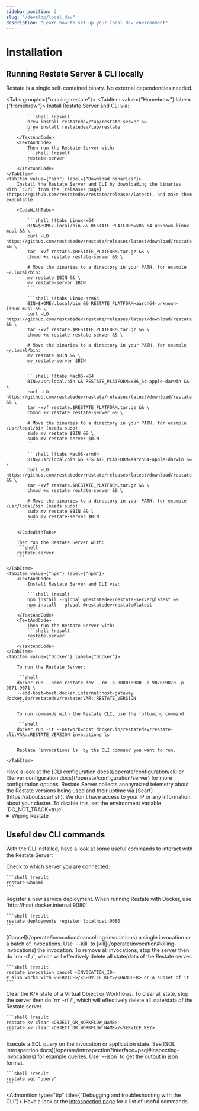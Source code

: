 ```yaml
---
sidebar_position: 2
slug: "/develop/local_dev"
description: "Learn how to set up your local dev environment"
---
```



# Installation

## Running Restate Server & CLI locally
Restate is a single self-contained binary. No external dependencies needed.

<Tabs groupId={"running-restate"}>
    <TabItem value={"Homebrew"} label={"Homebrew"}>
        <TextAndCode>
            Install Restate Server and CLI via:

            ```shell !result
            brew install restatedev/tap/restate-server &&
            brew install restatedev/tap/restate
            ```
        </TextAndCode>
        <TextAndCode>
            Then run the Restate Server with:
            ```shell !result
            restate-server
            ```
        </TextAndCode>
    </TabItem>
    <TabItem value={"bin"} label={"Download binaries"}>
        Install the Restate Server and CLI by downloading the binaries with `curl` from the [releases page](https://github.com/restatedev/restate/releases/latest), and make them executable:

        <CodeWithTabs>

            ```shell !!tabs Linux-x64
            BIN=$HOME/.local/bin && RESTATE_PLATFORM=x86_64-unknown-linux-musl && \
            curl -LO https://github.com/restatedev/restate/releases/latest/download/restate.$RESTATE_PLATFORM.tar.gz && \
            tar -xvf restate.$RESTATE_PLATFORM.tar.gz && \
            chmod +x restate restate-server && \

            # Move the binaries to a directory in your PATH, for example ~/.local/bin:
            mv restate $BIN && \
            mv restate-server $BIN
            ```

            ```shell !!tabs Linux-arm64
            BIN=$HOME/.local/bin && RESTATE_PLATFORM=aarch64-unknown-linux-musl && \
            curl -LO https://github.com/restatedev/restate/releases/latest/download/restate.$RESTATE_PLATFORM.tar.gz && \
            tar -xvf restate.$RESTATE_PLATFORM.tar.gz && \
            chmod +x restate restate-server && \

            # Move the binaries to a directory in your PATH, for example ~/.local/bin:
            mv restate $BIN && \
            mv restate-server $BIN
            ```

            ```shell !!tabs MacOS-x64
            BIN=/usr/local/bin && RESTATE_PLATFORM=x86_64-apple-darwin && \
            curl -LO https://github.com/restatedev/restate/releases/latest/download/restate.$RESTATE_PLATFORM.tar.gz && \
            tar -xvf restate.$RESTATE_PLATFORM.tar.gz && \
            chmod +x restate restate-server && \

            # Move the binaries to a directory in your PATH, for example /usr/local/bin (needs sudo):
            sudo mv restate $BIN && \
            sudo mv restate-server $BIN
            ```

            ```shell !!tabs MacOS-arm64
            BIN=/usr/local/bin && RESTATE_PLATFORM=aarch64-apple-darwin && \
            curl -LO https://github.com/restatedev/restate/releases/latest/download/restate.$RESTATE_PLATFORM.tar.gz && \
            tar -xvf restate.$RESTATE_PLATFORM.tar.gz && \
            chmod +x restate restate-server && \

            # Move the binaries to a directory in your PATH, for example /usr/local/bin (needs sudo):
            sudo mv restate $BIN && \
            sudo mv restate-server $BIN
            ```

        </CodeWithTabs>

        Then run the Restate Server with:
        ```shell
        restate-server
        ```

    </TabItem>
    <TabItem value={"npm"} label={"npm"}>
        <TextAndCode>
            Install Restate Server and CLI via:

            ```shell !result
            npm install --global @restatedev/restate-server@latest &&
            npm install --global @restatedev/restate@latest
            ```
        </TextAndCode>
        <TextAndCode>
            Then run the Restate Server with:
            ```shell !result
            restate-server
            ```
        </TextAndCode>
    </TabItem>
    <TabItem value={"Docker"} label={"Docker"}>

        To run the Restate Server:

        ```shell
        docker run --name restate_dev --rm -p 8080:8080 -p 9070:9070 -p 9071:9071 \
        --add-host=host.docker.internal:host-gateway docker.io/restatedev/restate:VAR::RESTATE_VERSION
        ```

        To run commands with the Restate CLI, use the following command:

        ```shell
        docker run -it --network=host docker.io/restatedev/restate-cli:VAR::RESTATE_VERSION invocations ls
        ```

        Replace `invocations ls` by the CLI command you want to run.

    </TabItem>
</Tabs>

<Admonition type="note" title="Server and CLI configuration">
    Have a look at the [CLI configuration docs](/operate/configuration/cli) or [Server configuration docs](/operate/configuration/server) for more configuration options.
</Admonition>

<Admonition type="note" title="Telemetry">
    Restate Server collects anonymized telemetry about the Restate versions being used and their uptime via [Scarf](https://about.scarf.sh).
    We don't have access to your IP or any information about your cluster.
    To disable this, set the environment variable `DO_NOT_TRACK=true`.
</Admonition>

<details>
    <summary> Wiping Restate </summary>

    To start the Restate Server from a clean slate, stop the server and then delete the data directory:

    ```shell
    rm -rf <BASE_DIR>/<NODE_NAME>
    ```

</details>

## Useful dev CLI commands

With the CLI installed, have a look at some useful commands to interact with the Restate Server:

<TextAndCode>
    Check to which server you are connected:

    ```shell !result
    restate whoami
    ```
</TextAndCode>
<TextAndCode>
    Register a new service deployment.
    When running Restate with Docker, use `http://host.docker.internal:9080`.

    ```shell !result
    restate deployments register localhost:9080
    ```
</TextAndCode>
<TextAndCode>
    [Cancel](/operate/invocation#cancelling-invocations) a single invocation or a batch of invocations.
    Use `--kill` to [kill](/operate/invocation#killing-invocations) the invocation.
    To remove all invocations, stop the server then do `rm -rf <BASE_DIR>/<NODE_NAME>`, which will effectively delete all state/data of the Restate server.

    ```shell !result
    restate invocation cancel <INVOCATION_ID>
    # also works with <SERVICE>/<SERVICE_KEY>/<HANDLER> or a subset of it
    ```
</TextAndCode>
<TextAndCode>
    Clear the K/V state of a Virtual Object or Workflows.
    To clear all state, stop the server then do  `rm -rf <BASE_DIR>/<NODE_NAME>`, which will effectively delete all state/data of the Restate server.

    ```shell !result
    restate kv clear <OBJECT_OR_WORKFLOW_NAME>
    restate kv clear <OBJECT_OR_WORKFLOW_NAME>/<SERVICE_KEY>
    ```
</TextAndCode>
<TextAndCode>
    Execute a SQL query on the invocation or application state.
    See [SQL introspection docs](/operate/introspection?interface=psql#inspecting-invocations) for example queries.
    Use `--json` to get the output in json format.

    ```shell !result
    restate sql "query"
    ```

</TextAndCode>

<Admonition type="tip" title={"Debugging and troubleshooting with the CLI"}>
    Have a look at the [introspection page](/operate/introspection) for a list of useful commands.
</Admonition>
